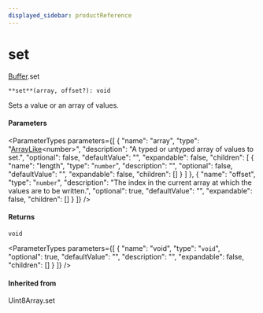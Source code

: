 ```yaml
---
displayed_sidebar: productReference
---
```



# set

[Buffer](../../interfaces/Buffer.mdx).set

`**set**(array, offset?): void`

Sets a value or an array of values.

#### Parameters

<ParameterTypes parameters={[
  {
    "name": "array",
    "type": "[ArrayLike](../../interfaces/ArrayLike.mdx)&#60;number&#62;",
    "description": "A typed or untyped array of values to set.",
    "optional": false,
    "defaultValue": "",
    "expandable": false,
    "children": [
      {
        "name": "length",
        "type": "`number`",
        "description": "",
        "optional": false,
        "defaultValue": "",
        "expandable": false,
        "children": []
      }
    ]
  },
  {
    "name": "offset",
    "type": "`number`",
    "description": "The index in the current array at which the values are to be written.",
    "optional": true,
    "defaultValue": "",
    "expandable": false,
    "children": []
  }
]} />

#### Returns

`void`

<ParameterTypes parameters={[
  {
    "name": "void",
    "type": "`void`",
    "optional": true,
    "defaultValue": "",
    "description": "",
    "expandable": false,
    "children": []
  }
]} />

#### Inherited from

Uint8Array.set
